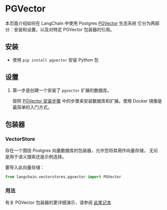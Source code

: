 # PGVector

本页面介绍如何在 LangChain 中使用 Postgres [PGVector](https://github.com/pgvector/pgvector) 生态系统
它分为两部分：安装和设置，以及对特定 PGVector 包装器的引用。

## 安装
- 使用 `pip install pgvector` 安装 Python 包


## 设置
1. 第一步是创建一个安装了 `pgvector` 扩展的数据库。

    按照 [PGVector 安装步骤](https://github.com/pgvector/pgvector#installation) 中的步骤来安装数据库和扩展。使用 Docker 镜像是最简单的入门方式。

## 包装器

### VectorStore

存在一个围绕 Postgres 向量数据库的包装器，允许您将其用作向量存储，
无论是用于语义搜索还是示例选择。

要导入此向量存储：
```python
from langchain.vectorstores.pgvector import PGVector
```

### 用法

有关 PGVector 包装器的更详细演示，请参阅 [此笔记本](/docs/modules/data_connection/vectorstores/integrations/pgvector.html)
